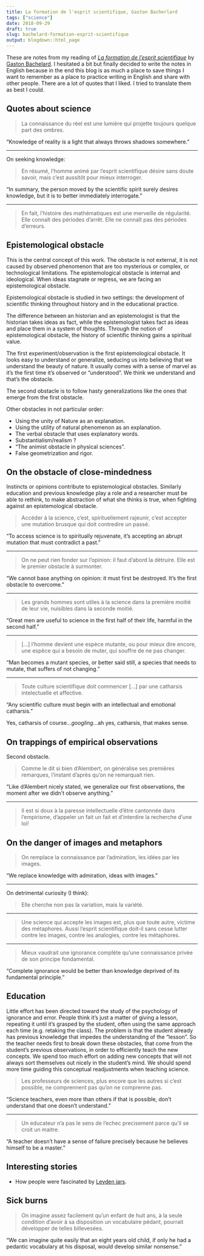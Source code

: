 ```yaml
---
title: La formation de l'esprit scientifique, Gaston Bacherlard
tags: ["science"]
date: 2018-09-29
draft: true
slug: bachelard-formation-esprit-scientifique
output: blogdown::html_page
---
```


These are notes from my reading of [*La formation de l'esprit scientifique*](https://fr.wikipedia.org/wiki/La_Formation_de_l%27esprit_scientifique) by [Gaston Bachelard](https://en.wikipedia.org/wiki/Gaston_Bachelard).
I hesitated a bit but finally decided to write the notes in English because in the end this blog is as much a place to save things I want to remember as a place to practice writing in English and share with other people.
There are a lot of quotes that I liked. 
I tried to translate them as best I could.


## Quotes about science

> La connaissance du réel est une lumière qui projette toujours quelque part des ombres.

"Knowledge of reality is a light that always throws shadows somewhere."

---

On seeking knowledge:

> En résumé, l'homme animé par l'esprit scientifique désire sans doute savoir, mais c'est aussitôt pour mieux interroger.

"In summary, the person moved by the scientific spirit surely desires knowledge, but it is to better immediately interrogate." 

---

> En fait, l'histoire des mathématiques est une merveille de régularité. Elle connaît des périodes d'arrêt. Elle ne connaît pas des périodes d'erreurs.

## Epistemological obstacle

This is the central concept of this work.
The obstacle is not external, it is not caused by observed phenomenon that are too mysterious or complex, or technological limitations.
The epistemological obstacle is internal and ideological.
When ideas stagnate or regress, we are facing an epistemological obstacle.

Epistemological obstacle is studied in two settings: the development of scientific thinking throughout history and in the educational practice.

The difference between an historian and an epistemologist is that the historian takes ideas as fact, while the epistemologist takes fact as ideas and place them in a system of thoughts.
Through the notion of epistemological obstacle, the history of scientific thinking gains a spiritual value.

The first experiment/observation is the first epistemological obstacle.
It looks easy to understand or generalize, seducing us into believing that we understand the beauty of nature.
It usually comes with a sense of marvel as it's the first time it's observed or "understood".
We think we understand and that's the obstacle.

The second obstacle is to follow hasty generalizations like the ones that emerge from the first obstacle.

Other obstacles in not particular order:

- Using the unity of Nature as an explanation.
- Using the utility of natural phenomenon as an explanation.
- The verbal obstacle that uses explanatory words.
- Substantialism/realism ?
- "The animist obstacle in physical sciences".
- False geometrization and rigor.

## On the obstacle of close-mindedness

Instincts or opinions contribute to epistemological obstacles.
Similarly education and previous knowledge play a role and a researcher must be able to rethink, to make abstraction of what she thinks is true, when fighting against an epistemological obstacle.


> Accéder à la science, c'est, spirituellement rajeunir, c'est accepter une mutation brusque qui doit contredire un passé.

"To access science is to spiritually rejuvenate, it's accepting an abrupt mutation that must contradict a past."

---

> On ne peut rien fonder sur l'opinion: il faut d'abord la détruire. Elle est le premier obstacle à surmonter.

"We cannot base anything on opinion: it must first be destroyed. It's the first obstacle to overcome."

---

> Les grands hommes sont utiles à la science dans la première moitié de leur vie, nuisibles dans la seconde moitié.

"Great men are useful to science in the first half of their life, harmful in the second half."

--- 

> [...] l'homme devient une espèce mutante, ou pour mieux dire encore, une espèce qui a besoin de muter, qui souffre de ne pas changer.

"Man becomes a mutant species, or better said still, a species that needs to mutate, that suffers of not changing."

---

> Toute culture scientifique doit commencer [...] par une catharsis intelectuelle et affective.

"Any scientific culture must begin with an intellectual and emotional catharsis."

Yes, catharsis of course...*googling*...ah yes, catharsis, that makes sense.


## On trappings of empirical observations

Second obstacle.

> Comme le dit si bien d'Alembert, on généralise ses premières remarques, l'instant d'après qu'on ne remarquait rien.

"Like d'Alembert nicely stated, we generalize our first observations, the moment after we didn't observe anything."

---

> Il est si doux à la paresse intellectuelle d'être cantonnée dans l'empirisme, d'appeler un fait un fait et d'interdire la recherche d'une loi!

## On the danger of images and metaphors

> On remplace la connaissance par l'admiration, les idées par les images.

"We replace knowledge with admiration, ideas with images."

---

On detrimental curiosity (I think):

> Elle cherche non pas la variation, mais la variété.

---

> Une science qui accepte les images est, plus que toute autre, victime des métaphores. Aussi l'esprit scientifique doit-il sans cesse lutter contre les images, contre les analogies, contre les métaphores.

---

> Mieux vaudrait une ignorance complète qu'une connaissance privée de son principe fondamental.

"Complete ignorance would be better than knowledge deprived of its fundamental principle."


## Education

Little effort has been directed toward the study of the psychology of ignorance and error.
People think it's just a matter of giving a lesson, repeating it until it's grasped by the student, often using the same approach each time (e.g. retaking the class).
The problem is that the student already has previous knowledge that impedes the understanding of the "lesson".
So the teacher needs first to break down these obstacles, that come from the student's previous observations, in order to efficiently teach the new concepts.
We spend too much effort on adding new concepts that will not always sort themselves out nicely in the student's mind.
We should spend more time guiding this conceptual readjustments when teaching science.

> Les professeurs de sciences, plus encore que les autres si c'est possible, ne comprennent pas qu'on ne comprenne pas.

"Science teachers, even more than others if that is possible, don't understand that one doesn't understand."

---

> Un educateur n'a pas le sens de l'echec precisement parce qu'il se croit un maitre.

"A teacher doesn't have a sense of failure precisely because he believes himself to be a master."

## Interesting stories

- How people were fascinated by [Leyden jars](https://www.youtube.com/watch?v=xjW-isgOijs).

## Sick burns

> On imagine assez facilement qu'un enfant de huit ans, à la seule condition d'avoir à sa disposition un vocabulaire pédant, pourrait développer de telles billevesées.

"We can imagine quite easily that an eight years old child, if only he had a pedantic vocabulary at his disposal, would develop similar nonsense."

